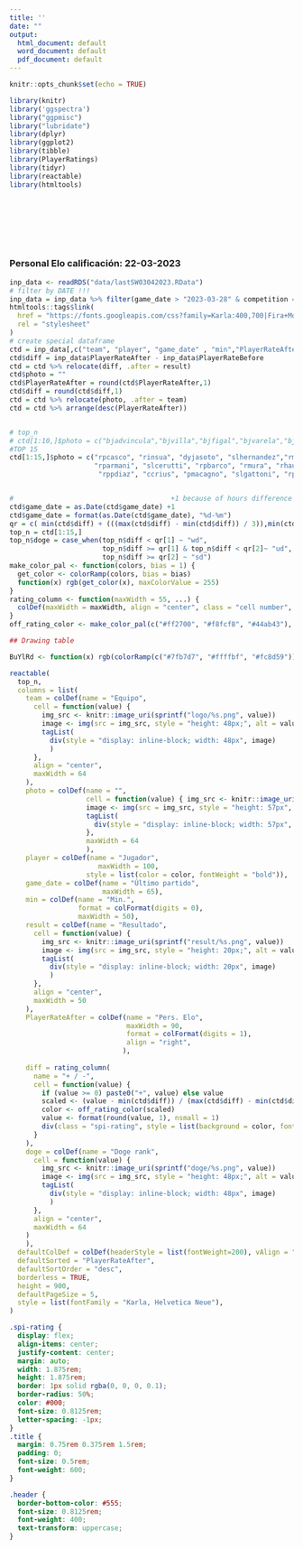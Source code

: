 ```yaml
---
title: ''
date: ""
output:
  html_document: default
  word_document: default
  pdf_document: default
---
```


```r
knitr::opts_chunk$set(echo = TRUE)
```

```r
library(knitr)
library('ggspectra')
library("ggpmisc")
library("lubridate")
library(dplyr)
library(ggplot2)
library(tibble)
library(PlayerRatings)
library(tidyr)
library(reactable)
library(htmltools)
```
<br>
<br>
<br>
<br>
<br>

### Personal Elo calificación: 22-03-2023
```r
inp_data <- readRDS("data/lastSW03042023.RData")
# filter by DATE !!!
inp_data = inp_data %>% filter(game_date > "2023-03-28" & competition == "Liga Profesional Argentina" & min > 0)
htmltools::tags$link(
  href = "https://fonts.googleapis.com/css?family=Karla:400,700|Fira+Mono&display=fallback",
  rel = "stylesheet"
)
# create special dataframe
ctd = inp_data[,c("team", "player", "game_date" , "min","PlayerRateAfter","result")]
ctd$diff = inp_data$PlayerRateAfter - inp_data$PlayerRateBefore
ctd = ctd %>% relocate(diff, .after = result) 
ctd$photo = ""
ctd$PlayerRateAfter = round(ctd$PlayerRateAfter,1)
ctd$diff = round(ctd$diff,1)
ctd = ctd %>% relocate(photo, .after = team)
ctd = ctd %>% arrange(desc(PlayerRateAfter))


# top_n
# ctd[1:10,]$photo = c("bjadvincula","bjvilla","bjfigal","bjvarela","bjoromero", "ccrius", "dyjasoto" "hgsoto", "rparmani", "rpcasco", "rhauche",  "rmoreno", "rsigali", "rinsua","slhernandez", "slcerutti",  "slgattoni" "slbatalla""slelias",                     "tluciatti", "tcastro" ,   "talfranco", "talsosa")
#TOP 15
ctd[1:15,]$photo = c("rpcasco", "rinsua", "dyjasoto", "slhernandez","rmoreno", 
                     "rparmani", "slcerutti", "rpbarco", "rmura", "rhauche",
                      "rppdiaz", "ccrius", "pmacagno", "slgattoni", "rpperez")


#                                       +1 because of hours difference
ctd$game_date = as.Date(ctd$game_date) +1
ctd$game_date = format(as.Date(ctd$game_date), "%d-%m")
qr = c( min(ctd$diff) + (((max(ctd$diff) - min(ctd$diff)) / 3)),min(ctd$diff) + (((max(ctd$diff) - min(ctd$diff)) / 3))*2)
top_n = ctd[1:15,]
top_n$doge = case_when(top_n$diff < qr[1] ~ "wd",
                       top_n$diff >= qr[1] & top_n$diff < qr[2]~ "ud",
                       top_n$diff >= qr[2] ~ "sd")
make_color_pal <- function(colors, bias = 1) {
  get_color <- colorRamp(colors, bias = bias)
  function(x) rgb(get_color(x), maxColorValue = 255)
}
rating_column <- function(maxWidth = 55, ...) {
  colDef(maxWidth = maxWidth, align = "center", class = "cell number", ...)
}
off_rating_color <- make_color_pal(c("#ff2700", "#f8fcf8", "#44ab43"), bias = 1.3)
```

```r
## Drawing table

BuYlRd <- function(x) rgb(colorRamp(c("#7fb7d7", "#ffffbf", "#fc8d59"))(x), maxColorValue = 255)

reactable(
  top_n,
  columns = list(
    team = colDef(name = "Equipo",
      cell = function(value) {
        img_src <- knitr::image_uri(sprintf("logo/%s.png", value))
        image <- img(src = img_src, style = "height: 48px;", alt = value)
        tagList(
          div(style = "display: inline-block; width: 48px", image)
          )
      },
      align = "center",
      maxWidth = 64
    ),
    photo = colDef(name = "",
                   cell = function(value) { img_src <- knitr::image_uri(sprintf("players/top15/%s.png", value))
                   image <- img(src = img_src, style = "height: 57px", alt = value)
                   tagList(
                     div(style = "display: inline-block; width: 57px", image))
                   },
                   maxWidth = 64
                   ),
    player = colDef(name = "Jugador",
                      maxWidth = 100,
                   style = list(color = color, fontWeight = "bold")),
    game_date = colDef(name = "Último partido",
                       maxWidth = 65),
    min = colDef(name = "Min.",
                 format = colFormat(digits = 0),
                 maxWidth = 50),
    result = colDef(name = "Resultado",
      cell = function(value) {
        img_src <- knitr::image_uri(sprintf("result/%s.png", value))
        image <- img(src = img_src, style = "height: 20px;", alt = value)
        tagList(
          div(style = "display: inline-block; width: 20px", image)
          )
      },
      align = "center",
      maxWidth = 50
    ),
    PlayerRateAfter = colDef(name = "Pers. Elo",
                             maxWidth = 90,
                             format = colFormat(digits = 1),
                             align = "right",
                            ),
                             
    diff = rating_column(
      name = "+ / -",
      cell = function(value) {
        if (value >= 0) paste0("+", value) else value
        scaled <- (value - min(ctd$diff)) / (max(ctd$diff) - min(ctd$diff))
        color <- off_rating_color(scaled)
        value <- format(round(value, 1), nsmall = 1)
        div(class = "spi-rating", style = list(background = color, fontWeight = "bold"), value)
      }
    ),
    doge = colDef(name = "Doge rank",
      cell = function(value) {
        img_src <- knitr::image_uri(sprintf("doge/%s.png", value))
        image <- img(src = img_src, style = "height: 48px;", alt = value)
        tagList(
          div(style = "display: inline-block; width: 48px", image)
          )
      },
      align = "center",
      maxWidth = 64
    )
    ),
  defaultColDef = colDef(headerStyle = list(fontWeight=200), vAlign = "center"),
  defaultSorted = "PlayerRateAfter",
  defaultSortOrder = "desc",
  borderless = TRUE,
  height = 900,
  defaultPageSize = 5,
  style = list(fontFamily = "Karla, Helvetica Neue"),
)
```


```css
.spi-rating {
  display: flex;
  align-items: center;
  justify-content: center;
  margin: auto;
  width: 1.875rem;
  height: 1.875rem;
  border: 1px solid rgba(0, 0, 0, 0.1);
  border-radius: 50%;
  color: #000;
  font-size: 0.8125rem;
  letter-spacing: -1px;
}
.title {
  margin: 0.75rem 0.375rem 1.5rem;
  padding: 0;
  font-size: 0.5rem;
  font-weight: 600;
}

.header {
  border-bottom-color: #555;
  font-size: 0.8125rem;
  font-weight: 400;
  text-transform: uppercase;
}
```
